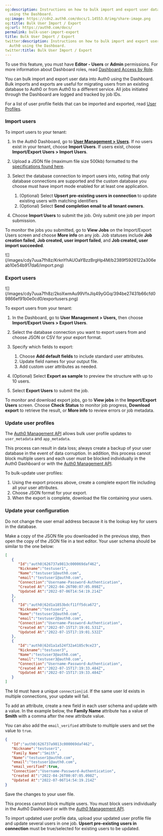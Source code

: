```yaml
---
og:description: Instructions on how to bulk import and export user data into Auth0
  using the Dashboard.
og:image: https://cdn2.auth0.com/docs/1.14553.0/img/share-image.png
og:title: Bulk User Import / Export
og:url: https://auth0.com/docs/
permalink: bulk-user-import-export
title: Bulk User Import / Export
twitter:description: Instructions on how to bulk import and export user data into
  Auth0 using the Dashboard.
twitter:title: Bulk User Import / Export
---
```


<Card title="Before you start">

To use this feature, you must have **Editor - Users** or **Admin** permissions. For more information about Dashboard roles, read [Dashboard Access by Role](/docs/get-started/manage-dashboard-access/feature-access-by-role).

</Card>

You can bulk import and export user data into Auth0 using the Dashboard. Bulk imports and exports are useful for migrating users from an existing database to Auth0 or from Auth0 to a different service. All jobs initiated through the Dashboard are logged and tracked by job IDs.

For a list of user profile fields that can be imported and exported, read [User Profiles](/docs/manage-users/user-accounts/user-profiles).

### Import users

To import users to your tenant:

1. In the Auth0 Dashboard, go to [**User Management > Users**](https://manage.auth0.com/#/users). If no users exist in your tenant, choose **Import Users**. If users exist, choose **Import/Export Users > Import Users**.
2. Upload a JSON file (maximum file size 500kb) formatted to the [specifications found here](/docs/manage-users/user-migration/bulk-user-import-database-schema-and-examples).
3. Select the database connection to import users into, noting that only database connections are supported and the custom database you choose must have import mode enabled for at least one application.

   1. (Optional) Select **Upsert pre-existing users in connection** to update existing users with matching identifiers
   2. (Optional) Select **Send completion email to all tenant owners**.
4. Choose **Import Users** to submit the job. Only submit one job per import submission.

To monitor the jobs you submitted, go to **View Jobs** on the Import/Export Users screen and choose **More info** on any job. Job statuses include **Job creation failed**, **Job created, user import failed**, and **Job created, user import succeeded**.

<Frame>![](/images/cdy7uua7fh8z/KrknYhAUOaYBzzBrgHp4M/b2389f5926122a306eab10e54b917da6/import.png)</Frame>

### Export users

<Frame>![](/images/cdy7uua7fh8z/2koXwmAu99VfxJIq49yGGq/394be27431b66cfd09866ef91b0e0cd0/exportusers.png)</Frame>

To export users from your tenant:

1. In the Dashboard, go to **User Management > Users,** then choose **Import/Export Users > Export Users**.
2. Select the database connection you want to export users from and choose JSON or CSV for your export format.
3. Specify which fields to export:

   1. Choose **Add default fields** to include standard user attributes.
   2. Update field names for your output file.
   3. Add custom user attributes as needed.
4. (Optional) Select **Export as sample** to preview the structure with up to 10 users.
5. Select **Export Users** to submit the job.

To monitor and download export jobs, go to **View jobs** in the **Import/Export Users** screen. Choose **Check Status** to monitor job progress, **Download export** to retrieve the result, or **More info** to review errors or job metadata.

### Update user profiles

The [Auth0 Management API](https://auth0.com/docs/api/management/v2/users/patch-users-by-id) allows bulk user profile updates to `user_metadata` and `app_metadata`.

This process can result in data loss; always create a backup of your user database in the event of data corruption. In addition, this process cannot block multiple users and each user must be blocked individually in the <Tooltip tip="" cta="View Glossary" href="/docs/glossary?term=Auth0+Dashboard">Auth0 Dashboard</Tooltip> or with the [Auth0 Management API](https://auth0.com/docs/api/management/v2/users/patch-users-by-id).

To bulk-update user profiles:

1. Using the export process above, create a complete export file including all your user attributes.
2. Choose JSON format for your export.
3. When the export is complete, download the file containing your users.

###

### Update your configuration

<Warning>

Do not change the user email address because it is the lookup key for users in the database.

</Warning>

Make a copy of the JSON file you downloaded in the previous step, then open the copy of the JSON file in a text editor. Your user schema should be similar to the one below:

```json lines expandable
[
   {
      "Id":"auth0|626737a9813c000069daf462",
      "Nickname":"testuser1",
      "Name":"testuser1@auth0.com",
      "email":"testuser1@auth0.com",
      "Connection":"Username-Password-Authentication",
      "Created At":"2022-04-26T00:07:05.098Z",
      "Updated At":"2022-07-06T14:54:19.214Z"
   },
   {
      "Id":"auth0|62d1a1853bdcf11ff5dca672",
      "Nickname":"testuser2",
      "Name":"testuser2@auth0.com",
      "email":"testuser2@auth0.com",
      "Connection":"Username-Password-Authentication",
      "Created At":"2022-07-15T17:19:01.531Z",
      "Updated At":"2022-07-15T17:19:01.532Z"
   },
   {
      "Id":"auth0|62d1a1a524f32a4185c9ce23",
      "Nickname":"testuser3",
      "Name":"testuser3@auth0.com",
      "email":"testuser3@auth0.com",
      "Connection":"Username-Password-Authentication",
      "Created At":"2022-07-15T17:19:33.484Z",
      "Updated At":"2022-07-15T17:19:33.484Z"
   }
]
```






<Callout icon="file-lines" color="#0EA5E9" iconType="regular">

The Id must have a unique `connection|id`. If the same user Id exists in multiple connections, your update will fail.

</Callout>

To add an attribute, create a new field in each user schema and update with a value. In the example below, the **Family Name** attribute has a value of **Smith** with a comma after the new attribute value.

You can also add the `email_verified` attribute to multiple users and set the value to `true`.

```json lines
{
   "Id":"auth0|626737a9813c000069daf462",
   "Nickname":"testuser1",
   "Family Name":"Smith",
   "Name":"testuser1@auth0.com",
   "email":"testuser1@auth0.com",
   "email_verified":true,
   "Connection":"Username-Password-Authentication",
   "Created At":"2022-04-26T00:07:05.098Z",
   "Updated At":"2022-07-06T14:54:19.214Z"
}
```






Save the changes to your user file.

<Callout icon="file-lines" color="#0EA5E9" iconType="regular">

This process cannot block multiple users. You must block users individually in the Auth0 Dashboard or with the [Auth0 Management API](https://auth0.com/docs/api/management/v2#!/Users/patch_users_by_id).

</Callout>

To import updated user profile data, upload your updated user profile file and update several users in one job. **Upsert pre-existing users in connection** must be true/selected for existing users to be updated.